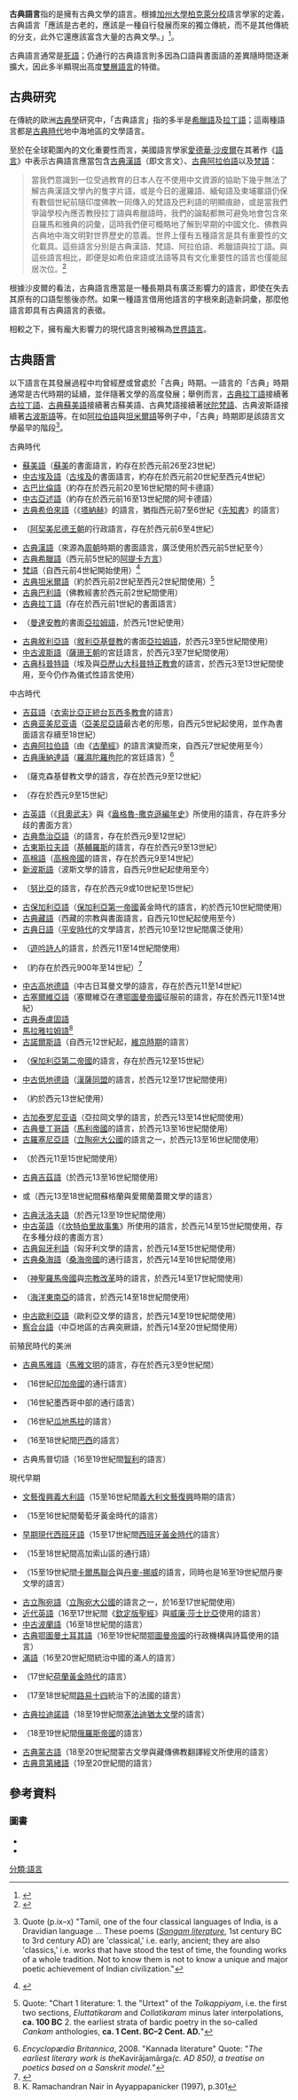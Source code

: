 '''古典語言'''指的是擁有古典文學的語言。根據[[加州大學柏克萊分校|加州大學柏克萊分校]]語言學家{{link-en|喬治·盧森·哈特|George L. Hart|喬治·哈特}}的定義，古典語言「應該是古老的，應該是一種自行發展而來的獨立傳統，而不是其他傳統的分支，此外它還應該富含大量的古典文學。」<ref>{{cite web|last1=Hart|first1=George|title=Statement on the status of Tamil as a Classical Language|url=http://southasia.berkeley.edu/tamil-classes|website=Tamil Classes|publisher=Institute for South Asia Studies, UC Berkeley|accessdate=26 May 2016|archive-date=2018-11-10|archive-url=https://web.archive.org/web/20181110040519/https://southasia.berkeley.edu/tamil-classes|dead-url=no}}</ref>。

古典語言通常是[[死語|死語]]；仍通行的古典語言則多因為口語與書面語的差異隨時間逐漸擴大，因此多半顯現出高度[[雙層語言|雙層語言]]的特徵。

== 古典研究 ==
在傳統的歐洲[[古典學|古典學]]研究中，「古典語言」指的多半是[[希臘語|希臘語]]及[[拉丁語|拉丁語]]；這兩種語言都是[[古典時代|古典時代]]地中海地區的文學語言。

至於在全球範圍內的文化重要性而言，美國語言學家[[愛德華·沙皮爾|愛德華·沙皮爾]]在其著作《[http://www.gutenberg.org/etext/12629 語言]{{Wayback|url=http://www.gutenberg.org/etext/12629 |date=20090924150948 }}》中表示古典語言應當包含[[文言文|古典漢語]]（即文言文）、[[古典阿拉伯語|古典阿拉伯語]]以及[[梵語|梵語]]：

<blockquote>當我們意識到一位受過教育的日本人在不使用中文資源的協助下幾乎無法了解古典漢語文學內的隻字片語，或是今日的暹羅語、緬甸語及柬埔寨語仍保有數個世紀前隨印度佛教一同傳入的梵語及巴利語的明顯痕跡，或是當我們爭論學校內應否教授拉丁語與希臘語時，我們的論點都無可避免地會包含來自羅馬和雅典的詞彙，這時我們便可概略地了解到早期的中國文化、佛教與古典地中海文明對世界歷史的意義。世界上僅有五種語言是具有重要性的文化載具。這些語言分別是古典漢語、梵語、阿拉伯語、希臘語與拉丁語。與這些語言相比，即便是如希伯來語或法語等具有文化重要性的語言也僅能屈居次位。<ref>{{cite book| last =Sapir| first =Edward| authorlink =Edward Sapir| title =Language: An introduction to the study of speech| publisher =Harcourt, Brace and Company| date =1921| location =New York| page =164| url =http://www.gutenberg.org/etext/12629| isbn =4-87187-529-6| access-date =February 17, 2006| archive-date =2009-09-24| archive-url =https://web.archive.org/web/20090924150948/http://www.gutenberg.org/etext/12629| dead-url =no}}</ref></blockquote>

根據沙皮爾的看法，古典語言應當是一種長期具有廣泛影響力的語言，即使在失去其原有的口語型態後亦然。如果一種語言借用他語言的字根來創造新詞彙，那麼他語言即具有古典語言的表徵。

相較之下，擁有龐大影響力的現代語言則被稱為[[世界語言|世界語言]]。

== 古典語言 ==
以下語言在其發展過程中均曾經歷或曾處於「古典」時期。一語言的「古典」時期通常是古代時期的延續，並伴隨著文學的高度發展；舉例而言，[[古典拉丁語|古典拉丁語]]接續著[[古拉丁語|古拉丁語]]、[[蘇美語|古典蘇美語]]接續著古蘇美語、古典梵語接續著[[吠陀梵語|吠陀梵語]]、古典波斯語接續著[[古波斯語|古波斯語]]等。在如[[阿拉伯語|阿拉伯語]]與[[坦米爾語|坦米爾語]]等例子中，「古典」時期即是該語言文學最早的階段<ref>{{Citation|last= Ramanujan|first= A. K.|authorlink= A. K. Ramanujan|title= Poems of Love and War: From the Eight Anthologies and the Ten Long Poems of Classical Tamil|publisher= New York: Columbia University Press. Pp. 329|year= 1985|isbn= 0-231-05107-7|url= https://books.google.com/books?id=nIybE0HRvdQC&dq|accessdate= 2017-03-02|archive-date= 2020-08-11|archive-url= https://web.archive.org/web/20200811232336/https://books.google.com/books?id=nIybE0HRvdQC&dq|dead-url= no}}Quote (p.ix–x) "Tamil, one of the four classical languages of India, is a Dravidian language ... These poems (''[[Sangam_literature|Sangam literature]]'', 1st century BC to 3rd century AD) are 'classical,' i.e. early, ancient; they are also 'classics,' i.e. works that have stood the test of time, the founding works of a whole tradition. Not to know them is not to know a unique and major poetic achievement of Indian civilization."</ref>。

;古典時代
* [[蘇美語|蘇美語]]（[[蘇美|蘇美]]的書面語言，約存在於西元前26至23世紀）
* [[中古埃及語|中古埃及語]]（[[古埃及|古埃及]]的書面語言，約存在於西元前20世紀至西元4世紀）
* [[阿卡德語|古巴比倫語]]（約存在於西元前20至16世紀間的阿卡德語）
* [[阿卡德語|中古亞述語]]（約存在於西元前16至13世紀間的阿卡德語）
* [[聖經希伯來語|古典希伯來語]]（《[[塔納赫|塔納赫]]》的語言，猶指西元前7至6世紀《[[先知書|先知書]]》的語言）
* {{link-en|古亞拉姆語|Old Aramaic language|古典亞拉姆語}}（[[阿契美尼德王朝|阿契美尼德王朝]]的行政語言，存在於西元前6至4世紀）
* [[文言文|古典漢語]]（來源為[[周朝|周朝]]時期的書面語言，廣泛使用於西元前5世紀至今）
* [[古希臘語|古典希臘語]]（西元前5世紀的[[阿提卡希臘語|阿提卡方言]]）
* [[梵語|梵語]]（自西元前4世紀開始使用）<ref>{{Cite web |url=http://www.encyclopedia.com/doc/1E1-Panini.html |title=Article "Panini" from ''The Columbia Encyclopedia'' (Sixth Edition) at Encyclopedia.com |access-date=2017-03-02 |archive-date=2015-09-10 |archive-url=https://web.archive.org/web/20150910045200/http://www.encyclopedia.com/doc/1E1-Panini.html |dead-url=no }}</ref>
* [[坦米爾語|古典坦米爾語]]（約於西元前2世紀至西元2世紀間使用）<ref>{{Citation|last=Zvelebil|first=Kamil|year = 1997|title=The Smile of Murugan: On Tamil Literature of South India: On Tamil Literature of South India|publisher=BRILL Academic Publishers. p. 378|isbn=90-04-03591-5|url=https://books.google.com/books?id=VF2VMUoY_okC&printsec=frontcover&dq=smile+of+murugan#PPA7,M1}} Quote: "Chart 1 literature: 1. the "Urtext" of the ''Tolkappiyam'', i.e. the first two sections, ''Eluttatikaram'' and ''Collatikaram'' minus later interpolations, '''ca. 100 BC'''  2. the earliest strata of bardic poetry in the so-called ''Cankam'' anthologies, '''ca. 1 Cent. BC–2 Cent. AD.'''"</ref>
* [[巴利語|古典巴利語]]（佛教經書於西元前2世紀間使用）
* [[古典拉丁語|古典拉丁語]]（存在於西元前1世紀的書面語言）
* {{link-en|曼達安語|Classical Mandaic|古典曼達安語}}（[[曼達安教|曼達安教]]的書面[[亞拉姆語|亞拉姆語]]，於西元1世紀使用）
* [[敘利亞語|古典敘利亞語]]（[[敘利亞基督教|敘利亞基督教]]的書面[[亞拉姆語|亞拉姆語]]，於西元3至5世紀間使用）
* [[中古波斯語|中古波斯語]]（[[薩珊王朝|薩珊王朝]]的宮廷語言，於西元3至7世紀間使用） 
* [[科普特語|古典科普特語]]（埃及與[[亞歷山大科普特正教會|亞歷山大科普特正教會]]的語言，於西元3至13世紀間使用，至今仍作為儀式性語言使用）

;中古時代
* [[吉茲語|吉茲語]]（[[衣索比亞正統台瓦西多教會|衣索比亞正統台瓦西多教會]]的語言）
* [[古典亚美尼亚语|古典亚美尼亚语]]（[[亞美尼亞語|亞美尼亞語]]最古老的形態，自西元5世紀起使用，並作為書面語言存續至18世紀）
* [[古典阿拉伯語|古典阿拉伯語]]（由《[[古蘭經|古蘭經]]》的語言演變而來，自西元7世紀使用至今）
* [[康納達語|古典康納達語]]（[[羅濕陀羅拘陀|羅濕陀羅拘陀]]的宮廷語言）<ref name=BritannicaLit>''Encyclopædia Britannica'', 2008. "Kannada literature" Quote: "''The earliest literary work is the ''Kavirājamārga'' (c. AD 850), a treatise on poetics based on a Sanskrit model.''"</ref>
* {{link-en|古薩克森語|Old Saxon|古薩克森語}}（薩克森基督教文學的語言，存在於西元9至12世紀）
* {{link-en|古爪哇語|Old Javanese|古爪哇語}}（存在於西元9至15世紀）
* [[古英語|古英語]]（《[[貝奧武夫|貝奧武夫]]》與《[[盎格魯-撒克遜編年史|盎格魯-撒克遜編年史]]》所使用的語言，存在許多分歧的書面方言）
* [[古喬治亞語|古典喬治亞語]]（{{link-en|喬治亞黃金時代|Georgian Golden Age (11th-13th centuries)|喬治亞黃金時代}}的語言，存在於西元9至12世紀）
* [[古東斯拉夫語|古東斯拉夫語]]（[[基輔羅斯|基輔羅斯]]的語言，存在於西元9至13世紀）
* [[高棉語|高棉語]]（[[高棉帝國|高棉帝國]]的語言，存在於西元9至14世紀）
* [[波斯語|新波斯語]]（波斯文學的語言，自西元9世紀起使用至今）
* {{link-en|古努比亞語|Old Nubian language|古努比亞語}}（[[努比亞|努比亞]]的語言，存在於西元9或10世紀至15世紀）
* [[古教會斯拉夫語|古保加利亞語]]（[[保加利亞第一帝國|保加利亞第一帝國]]黃金時代的語言，約於西元10世紀間使用）
* [[近古藏語|古典藏語]]（西藏的宗教與書面語言，自西元10世紀起使用至今）
* [[古典日語|古典日語]]（[[平安時代|平安時代]]的文學語言，於西元10至12世紀間廣泛使用）
* {{link-en|古奧克語|Old Occitan|古典奧克語}}（[[遊吟詩人|遊吟詩人]]的語言，於西元11至14世紀間使用）
* {{link-en|古他加祿語|Old Tagalog|古典他加祿語}}（約存在於西元900年至14世紀）<ref>{{Cite web |url=http://www.alsintl.com/resources/languages/Tagalog/ |title=存档副本 |access-date=2017-03-02 |archive-url=https://web.archive.org/web/20170620092129/https://www.alsintl.com/resources/languages/Tagalog/ |archive-date=2017-06-20 |dead-url=yes }}</ref>
* [[中古高地德語|中古高地德語]]（中古日耳曼文學的語言，存在於西元11至14世紀）
* [[古教會斯拉夫語|古塞爾維亞語]]（塞爾維亞在遭[[鄂圖曼帝國|鄂圖曼帝國]]征服前的語言，存在於西元11至14世紀）
* [[泰盧固語|古典泰盧固語]]
* [[馬拉雅拉姆語|馬拉雅拉姆語]]<ref name="charitam">K. Ramachandran Nair in Ayyappapanicker (1997), p.301</ref>
* [[古諾爾斯語|古諾爾斯語]]（自西元12世紀起，[[維京時期|維京時期]]的語言）
* {{link-en|中古保加利亞語|History of the Bulgarian language|中古保加利亞語}}（[[保加利亞第二帝國|保加利亞第二帝國]]的語言，存在於西元12至15世紀）
* [[中古低地德語|中古低地德語]]（[[漢薩同盟|漢薩同盟]]的語言，於西元12至17世紀間使用）
* {{link-en|古典冰島語|Classical Icelandic|古典冰島語}}（約於西元13世紀使用）
* [[古加泰罗尼亚语|古加泰罗尼亚语]]（亞拉岡文學的語言，於西元13至14世紀間使用）
* [[曼丁哥語|古典曼丁哥語]]（[[馬利帝國|馬利帝國]]的語言，於西元13至16世紀間使用）
* [[羅塞尼亞語|古羅塞尼亞語]]（[[立陶宛大公國|立陶宛大公國]]的語言之一，於西元13至16世紀間使用）
* {{link-en|古安那托利亞土耳其語|Old Anatolian Turkish|古安那托利亞土耳其語}}（於西元11至15世紀間使用）
* [[吉茲語|古典吉茲語]]（於西元13至16世紀間使用）
* {{link-en|愛爾蘭語歷史|History of the Irish language|古典愛爾蘭語}}或{{link-en|古典蓋爾語|Classical Gaelic|古典蓋爾語}}（西元13至18世紀間蘇格蘭與愛爾蘭蓋爾文學的語言）
* [[沃洛夫語|古典沃洛夫語]]（於西元13至19世紀間使用）
* [[中古英語|中古英語]]（《[[坎特伯里故事集|坎特伯里故事集]]》所使用的語言，於西元14至15世紀間使用，存在多種分歧的書面方言）
* [[匈牙利語|古典匈牙利語]]（匈牙利文學的語言，於西元14至15世紀間使用）
* [[桑海語族|古典桑海語]]（[[桑海帝國|桑海帝國]]的通行語言，於西元14至16世紀間使用）
* {{link-en|早期新高地德語|Early New High German|早期新高地德語}}（[[神聖羅馬帝國|神聖羅馬帝國]]與[[宗教改革|宗教改革]]時的語言，於西元14至17世紀間使用）
* {{link-en|馬來語歷史|History of the Malay language|古典馬來語}}（[[海洋東南亞|海洋東南亞]]的語言，於西元14至18世紀間使用）
* [[歐利亞語|中古歐利亞語]]（歐利亞文學的語言，於西元14至19世紀間使用）
* [[察合台語|察合台語]]（中亞地區的古典突厥語，於西元14至20世紀間使用）

;前殖民時代的美洲
* [[古典馬雅語|古典馬雅語]]（[[馬雅文明|馬雅文明]]的語言，存在於西元3至9世紀間）
* {{link-en|南部奇楚瓦語|Southern Quechua|古典奇楚瓦語}}（16世紀[[印加帝國|印加帝國]]的通行語言）
* {{link-en|南部納瓦特爾語|Classical Nahuatl|古典納瓦特爾語}}（16世紀墨西哥中部的通行語言）
* {{link-en|古典基切語|Classical K'iche' language|古典基切語}}（16世紀[[瓜地馬拉|瓜地馬拉]]的語言）
* {{link-en|古典圖皮語|Classical Tupi|古典圖皮語}}（16至18世紀間[[巴西|巴西]]的語言）
* 古典馬普切語（16至19世紀間[[智利|智利]]的語言）

;現代早期
* [[義大利語|文藝復興義大利語]]（15至16世紀間[[義大利文藝復興|義大利文藝復興]]時期的語言）
* {{link-en|葡萄牙語歷史|History of the Portuguese language|近古葡萄牙語}}（15至16世紀間葡萄牙黃金時代的語言）
* [[早期現代西班牙語|早期現代西班牙語]]（15至17世紀間[[西班牙黃金時代|西班牙黃金時代]]的語言）
* {{link-en|亞塞拜然文學|Azerbaijani literature|古典亞塞利語}}（15至18世紀間高加索山區的通行語）
* {{link-en|丹麥語歷史|History of Danish|古典丹麥語}}（15至19世紀間[[卡爾馬聯合|卡爾馬聯合]]與[[丹麥-挪威|丹麥-挪威]]的語言，同時也是16至19世紀間丹麥文學的語言）
* [[立陶宛語|古立陶宛語]]（[[立陶宛大公國|立陶宛大公國]]的語言之一，於16至17世紀間使用）
* [[近代英語|近代英語]]（16至17世紀間《[[欽定版聖經|欽定版聖經]]》與[[威廉·莎士比亞|威廉·莎士比亞]]使用的語言）
* [[中古波蘭語|中古波蘭語]]（16至18世紀間{{link-en|波蘭黃金時代|Polish Golden Age|波蘭黃金時代}}的語言）
* [[鄂圖曼土耳其語|古典鄂圖曼土耳其語]]（16至19世紀間[[鄂圖曼帝國|鄂圖曼帝國]]的行政機構與詩篇使用的語言）
* [[滿語|滿語]]（16至20世紀間統治中國的滿人的語言）
* {{link-en|荷蘭語歷史|History of Dutch|早期現代荷蘭語}}（17世紀[[荷蘭黃金時代|荷蘭黃金時代]]的語言）
* {{link-en|法語歷史|History of French|早期現代法語}}（17至18世紀間[[路易十四|路易十四]]統治下的法國的語言） 
* [[拉迪諾語|古典拉迪諾語]]（18至19世紀間[[塞法迪猶太人|塞法迪猶太文學]]的語言）
* {{link-en|俄語歷史|History of the Russian language|古典俄語}}（18至19世紀間[[俄羅斯帝國|俄羅斯帝國]]的語言） 
* [[古典蒙古語|古典蒙古語]]（18至20世紀間蒙古文學與藏傳佛教翻譯經文所使用的語言）
* [[意第緒語|古典意第緒語]]（19至20世紀間{{link-en|意第緒文藝復興|Yiddish Renaissance|意第緒文藝復興}}的語言） 

== 參考資料 ==
{{reflist}}
===圖書===
*{{citation |last=Flood |first=Gavin |authorlink= |coauthors= |title=An Introduction to Hinduism |year=1996 |publisher=Cambridge University Press |location= |isbn= 0-521-43878-0}}
*{{cite book |last=Nair|first=K. Ramachandran|editor=Ayyappapanicker|title=Medieval Indian Literature:An Anthology |year= 1997|publisher=Sahitya Akademi|isbn=81-260-0365-0|chapter= Malayalam}}
[[分類:語言|分類:語言]]